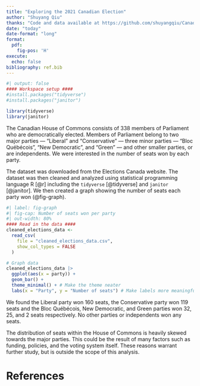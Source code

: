 ```yaml
---
title: "Exploring the 2021 Canadian Election"
author: "Shuyang Qiu"
thanks: "Code and data available at https://github.com/shuyangqiu/CanadianElections"
date: "today"
date-format: "long" 
format: 
  pdf:
    fig-pos: 'H'
execute: 
  echo: false
bibliography: ref.bib
---
```


```r
#| output: false
#### Workspace setup ####
#install.packages("tidyverse")
#install.packages("janitor")

library(tidyverse)
library(janitor)
```

The Canadian House of Commons consists of 338 members of Parliament who are democratically elected. Members of Parliament belong
to two major parties --- "Liberal" and "Conservative" --- three minor parties --- "Bloc Québécois", "New Democratic", and "Green" --- and other smaller parties, or are independents. We were interested in the number of seats won by each party.

The dataset was downloaded from the Elections Canada website. The dataset was then cleaned and analyzed using statistical programming language R [@r] including the `tidyverse` [@tidyverse] and `janitor` [@janitor]. We then created a graph showing the number of seats each party won (@fig-graph). 

```r
#| label: fig-graph
#| fig-cap: Number of seats won per party
#| out-width: 80%
#### Read in the data ####
cleaned_elections_data <-
  read_csv(
    file = "cleaned_elections_data.csv",
    show_col_types = FALSE
  )

# Graph data
cleaned_elections_data |>
  ggplot(aes(x = party)) +
  geom_bar() +
  theme_minimal() + # Make the theme neater
  labs(x = "Party", y = "Number of seats") # Make labels more meaningful
```

We found the Liberal party won 160 seats, the Conservative party won 119 seats and the Bloc Québécois, New Democratic, and Green parties won 32, 25, and 2 seats respectively. No other parties or independents won any seats.

The distribution of seats within the House of Commons is heavily skewed towards the major parties. This could be the result of many factors such as funding, policies, and the voting system itself. These reasons warrant further study, but is outside the scope of this analysis.

# References